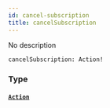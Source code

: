 ```yaml
---
id: cancel-subscription
title: cancelSubscription
---
```


No description

```graphql
cancelSubscription: Action!

```

### Type

#### [`Action`](/graphql/objects/action)
